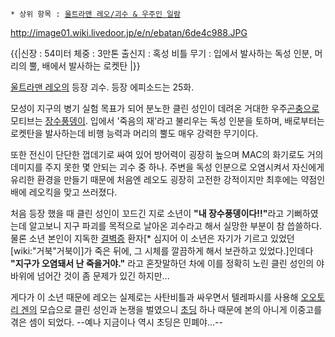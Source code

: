  * 상위 항목 : [[울트라맨 레오/괴수 & 우주인 일람]]

http://image01.wiki.livedoor.jp/e/n/ebatan/6de4c988.JPG

{{|신장 : 54미터
체중 : 3만톤
출신지 : 혹성 비틀
무기 : 입에서 발사하는 독성 인분, 머리의 뿔, 배에서 발사하는 로켓탄
|}}

[[울트라맨 레오]]의 등장 괴수. 등장 에피소드는 25화.

모성이 지구의 병기 실험 목표가 되어 분노한 클린 성인이 데려온 거대한 우주[[곤충]]으로 모티브는 [[장수풍뎅이]]. 입에서 '죽음의 재'라고 불리우는 독성 인분을 토하며, 배로부터는 로켓탄을 발사하는데 비행 능력과 머리의 뿔도 매우 강력한 무기이다. 

또한 전신이 단단한 껍데기로 싸여 있어 방어력이 굉장히 높으며 MAC의 화기로도 거의 데미지를 주지 못한 몇 안되는 괴수 중 하나. 주변을 독성 인분으로 오염시켜서 자신에게 유리한 환경을 만들기 때문에 처음엔 레오도 굉장히 고전한 강적이지만 최후에는 약점인 배에 레오킥을 맞고 쓰러졌다.

처음 등장 했을 때 클린 성인이 꼬드긴 지로 소년이 '''"내 장수풍뎅이다!!"'''라고 기뻐하였는데 알고보니 지구 파괴를 목적으로 날아온 괴수라고 해서 실망한 부분이 참 씁쓸하다. 물론 소년 본인이 지독한 [[결벽증]] 환자[* 심지어 이 소년은 자기가 기르고 있었던 [wiki:"거북"거북이]가 죽은 뒤에, 그 시체를 깔끔하게 해서 보관하고 있었다.]인데다 '''"지구가 오염돼서 난 죽을거야."''' 라고 혼잣말하던 차에 이를 정확히 노린 클린 성인의 야바위에 넘어간 것이 좀 문제가 있긴 하지만... 

게다가 이 소년 때문에 레오는 실제로는 사탄비틀과 싸우면서 텔레파시를 사용해 [[오오토리 겐]]의 모습으로 클린 성인과 논쟁을 벌였으니 [[초딩]] 하나 때문에 본의 아니게 이중고를 겪은 셈이 되었다. --예나 지금이나 역시 초딩은 민폐야...--
